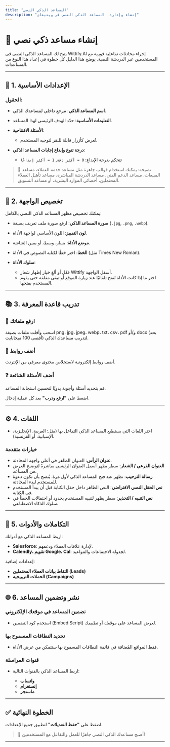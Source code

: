 ```yaml
---
title: "المساعد الذكي النصي"
description: "إنشاء وإدارة  المساعد الذكي النصي في ويتيفاي"
---
```


# 💬 إنشاء مساعد ذكي نصي

يتيح لك المساعد الذكي النصي في Wittify.AI إجراء محادثات تفاعلية فورية مع المستخدمين عبر الدردشة النصية. يوضح هذا الدليل كل خطوة في إعداد هذا النوع من المساعدات.

---

## 🧩 1. الإعدادات الأساسية

### الحقول:

* **اسم المساعد الذكي**: مرجع داخلي لمساعدك الذكي.
* **التعليمات الأساسية**: حدّد الهدف الرئيسي لهذا المساعد.
* **الأسئلة الافتتاحية**:

  * تُعرض كأزرار قابلة للنقر لتوجيه المستخدم.
* **درجة تنوع وإبداع إجابات المساعد الذكي**:

  * تتحكم بدرجة الإبداع: `0 = أكثر دقة`, `1 = أكثر إبداعًا`

> 🧠 نصيحة: يمكنك استخدام قوالب جاهزة مثل مساعد خدمة العملاء، مساعد المبيعات، مساعد الدعم الفني، مساعد الدردشة المباشرة، مساعد تأهيل العملاء المحتملين، أخصائي الموارد البشرية، أو مساعد التسويق.

---

## 🎨 2. تخصيص الواجهة

يمكنك تخصيص مظهر المساعد الذكي النصي بالكامل:

* **صورة المساعد الذكي**: ارفع صورة ملف تعريف بصيغة (`.jpg`, `.png`, `.webp`).
* **لون التمييز**: اللون الأساسي لواجهة الأداة.
* **موضع الأداة**: يسار، وسط، أو يمين الشاشة.
* **الخط**: اختر خطًا لكتابة النصوص في الأداة (مثل Times New Roman).
* **سلوك الأداة**:

  * فعّل أو ألغِ خيار إظهار شعار Wittify أسفل الواجهة.
  * اختر ما إذا كانت الأداة تُفتح تلقائيًا عند زيارة الموقع أو تبقى مغلقة حتى يقوم المستخدم بفتحها.

---

## 📚 3. تدريب قاعدة المعرفة

### 📁 ارفع ملفاتك

اسحب وأفلت ملفات بصيغة png، jpg، jpeg، webp، txt، csv، pdf و/أو docx (بحد أقصى 100 ميجابايت) لتدريب مساعدك الذكي.

### 🔗 أضف روابط

أضف روابط إلكترونية لاستخلاص محتوى معرفي من الإنترنت.

### ❓ أضف الأسئلة الشائعة

قم بتحديد أسئلة وأجوبة يدويًا لتحسين استجابة المساعد.

اضغط على **"ارفع ودرب"** بعد كل عملية إدخال.

---

## ⚙️ 4. اللغات

* اختر اللغات التي يستطيع المساعد الذكي التفاعل بها (مثل: العربية، الإنجليزية، الإسبانية، أو الفرنسية).

### خيارات متقدمة

* **عنوان الرأس**: العنوان الظاهر في أعلى واجهة المحادثة.
* **العنوان الفرعي / الشعار**: سطر يظهر أسفل العنوان الرئيسي مباشرةً لتوضيح الغرض من المساعد.
* **رسالة الترحيب**: تظهر عند فتح المساعد الذكي لأول مرة. يُنصح بأن تكون دعوة للمستخدم لبدء المحادثة.
* **نص الحقل النصي الافتراضي**: النص الظاهر داخل حقل الكتابة قبل أن يبدأ المستخدم في الكتابة.
* **نص التنبيه / التحذير**: سطر يظهر لتنبيه المستخدم بحدود أو احتمالات الخطأ في سلوك الذكاء الاصطناعي.

---

## 🔌 5. التكاملات والأدوات

اربط المساعد الذكي مع أدواتك:

* **Salesforce**: لإدارة علاقات العملاء ودعمهم.
* **Calendly، تقويم Google، Cal**: لجدولة الاجتماعات والمواعيد.

إعدادات إضافية:

* **التقاط بيانات العملاء المحتملين (Leads)**
* **الحملات الترويجية (Campaigns)**

---

## 🌐 6. نشر وتضمين المساعد

### تضمين المساعد في موقعك الإلكتروني

* استخدم كود التضمين (Embed Script) لعرض المساعد على موقعك أو تطبيقك.

### تحديد النطاقات المسموح بها

* فقط المواقع المُضافة في قائمة النطاقات المسموح بها ستتمكن من عرض الأداة.

### قنوات المراسلة

* اربط المساعد الذكي بالقنوات التالية:

  * **واتساب**
  * **إنستغرام**
  * **ماسنجر**

---

## ✅ الخطوة النهائية

اضغط على **"حفظ التعديلات"** لتطبيق جميع الإعدادات.

> 🚀 أصبح مساعدك الذكي النصي جاهزًا للعمل والتفاعل مع المستخدمين!

---
